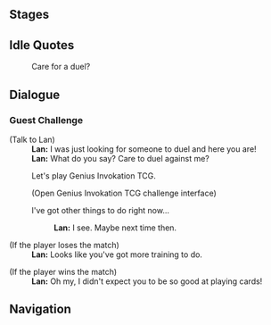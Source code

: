 {{Description|Certified player [[Lan]]. She is a Branch Master of the [[Adventurers' Guild]], and her skills at cards are as fearsome as her sword-arm.|[[Map]] description}}
{{Genius Invokation TCG Character Stages Intro}}

==Stages==
{{Genius Invokation TCG Stages/Detailed|Lan}}

==Idle Quotes==
{{Dialogue start}}
:{{DIcon|Idle}} Care for a duel?
{{Dialogue end}}

==Dialogue==
===Guest Challenge===
{{Dialogue start}}
;(Talk to Lan)
:'''Lan:''' I was just looking for someone to duel and here you are!
:'''Lan:''' What do you say? Care to duel against me?
:{{DIcon}} Let's play Genius Invokation TCG.
:;(Open Genius Invokation TCG challenge interface)
:{{DIcon}} I've got other things to do right now...
::'''Lan:''' I see. Maybe next time then.

;(If the player loses the match)
:'''Lan:''' Looks like you've got more training to do.

;(If the player wins the match)
:'''Lan:''' Oh my, I didn't expect you to be so good at playing cards!
{{Dialogue end}}

==Navigation==
{{Genius Invokation TCG Stages Navbox}}